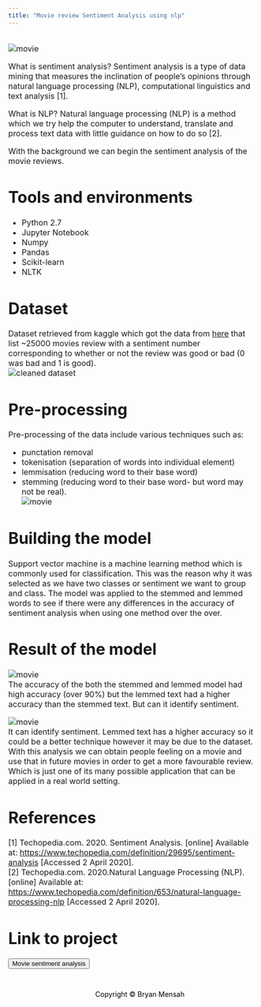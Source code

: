 --- 
title: "Movie review Sentiment Analysis using nlp"
---

<font size="3">  
<img src="pw_images/nlp/nlpmovie.JPG" alt="movie">

What is sentiment analysis?
Sentiment analysis is a type of data mining that measures the inclination of people’s opinions through natural language processing (NLP), computational linguistics and text analysis $[1]$. 

What is NLP?
Natural language processing (NLP) is a method which we try help the computer to understand, translate and process text data with little guidance on how to do so $[2]$.

With the background we can begin the sentiment analysis of the movie reviews.

# Tools and environments

* Python 2.7
* Jupyter Notebook
* Numpy
* Pandas
* Scikit-learn
* NLTK

# Dataset  
Dataset retrieved from kaggle which got the data from [here](http://ai.stanford.edu/~amaas/data/sentiment/) that list ~25000 movies review with a sentiment number corresponding to whether or not the review was good or bad (0 was bad and 1 is good).      
<img src="pw_images/nlp/nlpdatasetc.JPG" alt="cleaned dataset">

# Pre-processing  
Pre-processing of the data include various techniques such as:  

* punctation removal  
* tokenisation (separation of words into individual element)  
* lemmisation (reducing word to their base word)  
* stemming (reducing word to their base word- but word may not be real).    
<img src="pw_images/nlp/nlptlsdf.JPG" alt="movie">  

# Building the model
Support vector machine is a machine learning method which is commonly used for classification. This was the reason why it was selected as we have two classes or sentiment we want to group and class.
The model was applied to the stemmed and lemmed words to see if there were any differences in the accuracy of sentiment analysis when using one method over the over.  
 
# Result of the model  
<img src="pw_images/nlp/nlpmodel.JPG" alt="movie">  
The accuracy of the both the stemmed and lemmed model had high accuracy (over 90%) but the lemmed text had a higher accuracy than the stemmed text.
But can it identify sentiment.

<img src="pw_images/nlp/nlppred.JPG" alt="movie">  
It can identify sentiment. Lemmed text has a higher accuracy so it could be a better technique however it may be due to the dataset.
With this analysis we can obtain people feeling on a movie and use that in future movies in order to get a more favourable review. Which is just one of its many possible application that can be applied in a real world setting.

# References  
[1] Techopedia.com. 2020. Sentiment Analysis. [online] Available at: <https://www.techopedia.com/definition/29695/sentiment-analysis> [Accessed 2 April 2020].    
[2] Techopedia.com. 2020.Natural Language Processing (NLP). [online] Available at: <https://www.techopedia.com/definition/653/natural-language-processing-nlp> [Accessed 2 April 2020].  

#  Link to project    
<a href='https://github.com/bryanm17078/NLP-Movie-Sentiment-Analysis/blob/master/NLP%20Movie%20Sentiment%20Analysis.ipynb'style="color:black;"><button class="btn default">Movie sentiment analysis </button></a>  
</font>

<style>
.footer {
  left: 0;
  bottom: 0;
  width: 100%;
  color: black;
  text-align: center;
  padding: 15px;
}
</style>

<div class="footer">
 <a href="contact.html" style="color:black;" class="fa fa-envelope fa-fw fa-2x"></a>
 <a href="https://github.com/bryanm17078" style="color:black;" class="fa fa-github fa-fw fa-2x"></a>
 <a href="https://www.linkedin.com/in/bryanmensah"style="color:black;" class="fa fa-linkedin fa-fw fa-2x"></a>
 <a href="D:/Bryan Mensah CV.pdf"style="color:black;" class="fa fa-file fa-fw fa-2x"></a>
 <p>Copyright © Bryan Mensah</p>
</div>